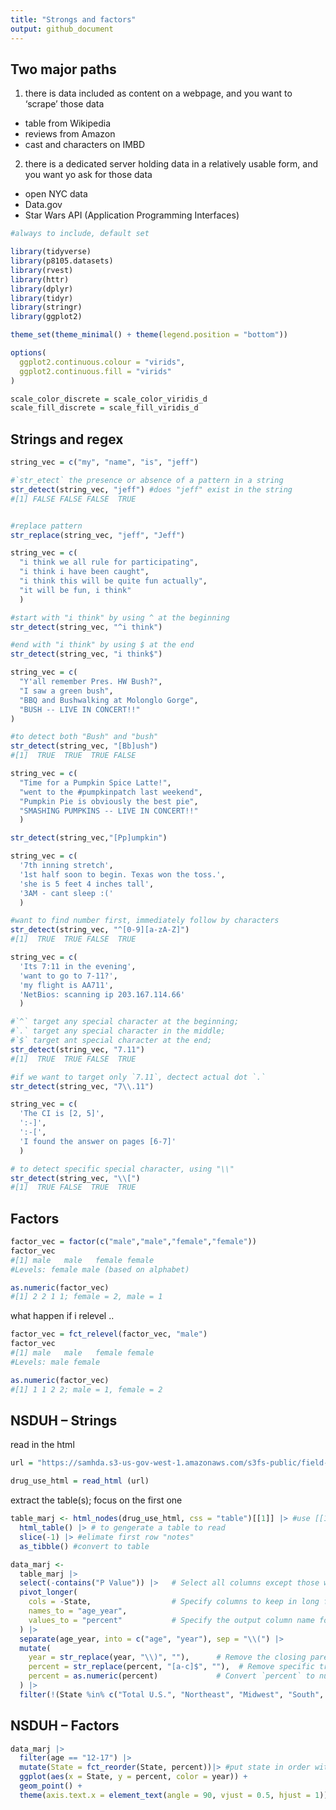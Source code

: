 ```yaml
---
title: "Strongs and factors"
output: github_document
---
```


## Two major paths
1. there is data included as content on a webpage, and you want to 'scrape' those data
- table from Wikipedia
- reviews from Amazon
- cast and characters on IMBD

2. there is a dedicated server holding data in a relatively usable form, and you want yo ask for those data
- open NYC data
- Data.gov
- Star Wars API (Application Programming Interfaces)


```r
#always to include, default set

library(tidyverse)
library(p8105.datasets)
library(rvest)
library(httr)
library(dplyr)
library(tidyr)
library(stringr)
library(ggplot2)

theme_set(theme_minimal() + theme(legend.position = "bottom"))

options(
  ggplot2.continuous.colour = "virids",
  ggplot2.continuous.fill = "virids"
)

scale_color_discrete = scale_color_viridis_d
scale_fill_discrete = scale_fill_viridis_d
```


## Strings and regex

```r
string_vec = c("my", "name", "is", "jeff")

#`str_etect` the presence or absence of a pattern in a string
str_detect(string_vec, "jeff") #does "jeff" exist in the string
#[1] FALSE FALSE FALSE  TRUE


#replace pattern
str_replace(string_vec, "jeff", "Jeff")
```


```r
string_vec = c(
  "i think we all rule for participating",
  "i think i have been caught",
  "i think this will be quite fun actually",
  "it will be fun, i think"
  )

#start with "i think" by using ^ at the beginning
str_detect(string_vec, "^i think")

#end with "i think" by using $ at the end
str_detect(string_vec, "i think$")
```

```r
string_vec = c(
  "Y'all remember Pres. HW Bush?",
  "I saw a green bush",
  "BBQ and Bushwalking at Molonglo Gorge",
  "BUSH -- LIVE IN CONCERT!!"
)

#to detect both "Bush" and "bush"
str_detect(string_vec, "[Bb]ush")
#[1]  TRUE  TRUE  TRUE FALSE
```


```r
string_vec = c(
  "Time for a Pumpkin Spice Latte!",
  "went to the #pumpkinpatch last weekend",
  "Pumpkin Pie is obviously the best pie",
  "SMASHING PUMPKINS -- LIVE IN CONCERT!!"
  )

str_detect(string_vec,"[Pp]umpkin")

```

```r
string_vec = c(
  '7th inning stretch',
  '1st half soon to begin. Texas won the toss.',
  'she is 5 feet 4 inches tall',
  '3AM - cant sleep :('
  )

#want to find number first, immediately follow by characters
str_detect(string_vec, "^[0-9][a-zA-Z]")
#[1]  TRUE  TRUE FALSE  TRUE
```

```r
string_vec = c(
  'Its 7:11 in the evening',
  'want to go to 7-11?',
  'my flight is AA711',
  'NetBios: scanning ip 203.167.114.66'
  )

#`^` target any special character at the beginning;
#`.` target any special character in the middle;
#`$` target ant special character at the end;
str_detect(string_vec, "7.11")
#[1]  TRUE  TRUE FALSE  TRUE

#if we want to target only `7.11`, dectect actual dot `.`
str_detect(string_vec, "7\\.11")

```

```r
string_vec = c(
  'The CI is [2, 5]',
  ':-]',
  ':-[',
  'I found the answer on pages [6-7]'
  )

# to detect specific special character, using "\\"
str_detect(string_vec, "\\[")
#[1]  TRUE FALSE  TRUE  TRUE

```

## Factors

```r
factor_vec = factor(c("male","male","female","female"))
factor_vec
#[1] male   male   female female
#Levels: female male (based on alphabet)

as.numeric(factor_vec)
#[1] 2 2 1 1; female = 2, male = 1 

```

what happen if i relevel ..

```r
factor_vec = fct_relevel(factor_vec, "male")
factor_vec
#[1] male   male   female female
#Levels: male female

as.numeric(factor_vec)
#[1] 1 1 2 2; male = 1, female = 2

```

## NSDUH -- Strings
read in the html
```r
url = "https://samhda.s3-us-gov-west-1.amazonaws.com/s3fs-public/field-uploads/2k15StateFiles/NSDUHsaeShortTermCHG2015.htm"

drug_use_html = read_html (url)
```

extract the table(s); focus on the first one
```r
table_marj <- html_nodes(drug_use_html, css = "table")[[1]] |> #use [[1]] extract the first item
  html_table() |> # to gengerate a table to read
  slice(-1) |> #elimate first row "notes" 
  as_tibble() #convert to table
```


```r
data_marj <- 
  table_marj |>
  select(-contains("P Value")) |>   # Select all columns except those with "P Value"
  pivot_longer(
    cols = -State,                  # Specify columns to keep in long format
    names_to = "age_year",
    values_to = "percent"           # Specify the output column name for values
  ) |> 
  separate(age_year, into = c("age", "year"), sep = "\\(") |> 
  mutate(
    year = str_replace(year, "\\)", ""),      # Remove the closing parenthesis from `year`
    percent = str_replace(percent, "[a-c]$", ""),  # Remove specific trailing characters from `percent`
    percent = as.numeric(percent)             # Convert `percent` to numeric
  ) |> 
  filter(!(State %in% c("Total U.S.", "Northeast", "Midwest", "South", "West"))) # Filter out specific regions

```


## NSDUH -- Factors

```r
data_marj |>
  filter(age == "12-17") |> 
  mutate(State = fct_reorder(State, percent))|> #put state in order with percentage
  ggplot(aes(x = State, y = percent, color = year)) +  
  geom_point() +
  theme(axis.text.x = element_text(angle = 90, vjust = 0.5, hjust = 1))
```


















